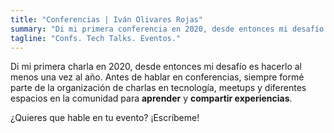 ```yaml
---
title: "Conferencias | Iván Olivares Rojas"
summary: "Di mi primera conferencia en 2020, desde entonces mi desafío es hacerlo al menos una vez al año. Estoy disponible para hablar en tu evento, solo tienes que contactarme aquí o en mis redes sociales."
tagline: "Confs. Tech Talks. Eventos."
---
```

Di mi primera charla en 2020, desde entonces mi desafío es hacerlo al menos una vez al año. Antes de hablar en conferencias, siempre formé parte de la organización de charlas en tecnología, meetups y diferentes espacios en la comunidad para **aprender** y **compartir experiencias**.

<LastTalk />

<AllTalks />

¿Quieres que hable en tu evento? ¡Escríbeme!
